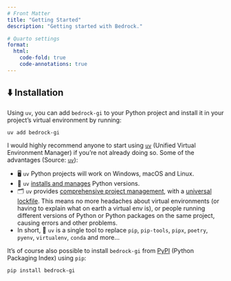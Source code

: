 ```yaml
---
# Front Matter
title: "Getting Started"
description: "Getting started with Bedrock."

# Quarto settings
format:
  html:
    code-fold: true
    code-annotations: true
---
```


## ⬇️ Installation

Using `uv`, you can add `bedrock-gi` to your Python project and install it in your project's virtual environment by running:

```bash
uv add bedrock-gi
```

I would highly recommend anyone to start using [`uv`](https://docs.astral.sh/uv/) (Unified Virtual Environment Manager) if you're not already doing so. Some of the advantages (Source: [`uv`](https://docs.astral.sh/uv/)):

- 🖥️ `uv` Python projects will work on Windows, macOS and Linux.
- 🐍 `uv` [installs and manages](https://docs.astral.sh/uv/#python-management) Python versions.
- 🗂️ `uv` provides [comprehensive project management](https://docs.astral.sh/uv/#project-management), with a [universal lockfile](https://docs.astral.sh/uv/concepts/projects/#project-lockfile). This means no more headaches about virtual environments (or having to explain what on earth a virtual env is), or people running different versions of Python or Python packages on the same project, causing errors and other problems.
- In short, 🚀 `uv` is a single tool to replace `pip`, `pip-tools`, `pipx`, `poetry`, `pyenv`, `virtualenv`, `conda` and more...

It's of course also possible to install `bedrock-gi` from [PyPI](https://pypi.org/project/bedrock-gi/) (Python Packaging Index) using `pip`:

```bash
pip install bedrock-gi
```
